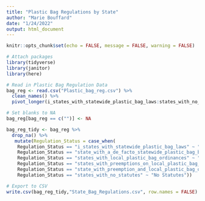 ```yaml
---
title: "Plastic Bag Regulations by State"
author: "Marie Bouffard"
date: "1/24/2022"
output: html_document
---
```


```r
knitr::opts_chunk$set(echo = FALSE, message = FALSE, warning = FALSE)
```

```r
# Attach packages
library(tidyverse)
library(janitor)
library(here)

# Read in Plastic Bag Regulation Data
bag_reg <- read.csv("Plastic_bag_reg.csv") %>% 
  clean_names() %>% 
  pivot_longer(i_states_with_statewide_plastic_bag_laws:states_with_no_statutes, names_to = "Regulation_Status", values_to = "State")

# Set blanks to NA
bag_reg[bag_reg == c("")] <- NA

bag_reg_tidy <- bag_reg %>%
  drop_na() %>%
   mutate(Regulation_Status = case_when(
    Regulation_Status == "i_states_with_statewide_plastic_bag_laws" ~ "Statewide Plastic Bag Laws",
    Regulation_Status == "state_with_a_de_facto_statewide_plastic_bag_ban" ~ "De Facto Statewide Plastic Bag Ban",
    Regulation_Status == "states_with_local_plastic_bag_ordinances" ~ "Local Plastic Bag Ordinances",
    Regulation_Status == "states_with_preemptions_on_local_plastic_bag_ordinances" ~ "Preemptions on Local Plastic Bag Ordinances",
    Regulation_Status == "state_with_preemption_and_local_plastic_bag_ordinances" ~ "Preemption and Local Plastic Bag Ordinances",
    Regulation_Status == "states_with_no_statutes" ~ "No Statutes"))

# Export to CSV
write.csv(bag_reg_tidy,"State_Bag_Regulations.csv", row.names = FALSE)

```

